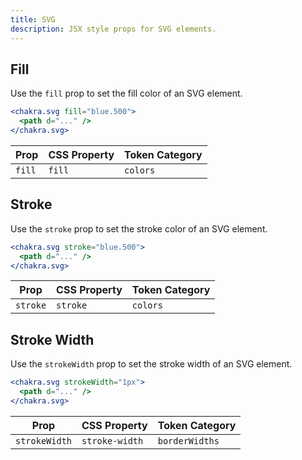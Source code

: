 ```yaml
---
title: SVG
description: JSX style props for SVG elements.
---
```


## Fill

Use the `fill` prop to set the fill color of an SVG element.

```jsx
<chakra.svg fill="blue.500">
  <path d="..." />
</chakra.svg>
```

| Prop   | CSS Property | Token Category |
| ------ | ------------ | -------------- |
| `fill` | `fill`       | `colors`       |

## Stroke

Use the `stroke` prop to set the stroke color of an SVG element.

```jsx
<chakra.svg stroke="blue.500">
  <path d="..." />
</chakra.svg>
```

| Prop     | CSS Property | Token Category |
| -------- | ------------ | -------------- |
| `stroke` | `stroke`     | `colors`       |

## Stroke Width

Use the `strokeWidth` prop to set the stroke width of an SVG element.

```jsx
<chakra.svg strokeWidth="1px">
  <path d="..." />
</chakra.svg>
```

| Prop          | CSS Property   | Token Category |
| ------------- | -------------- | -------------- |
| `strokeWidth` | `stroke-width` | `borderWidths` |
